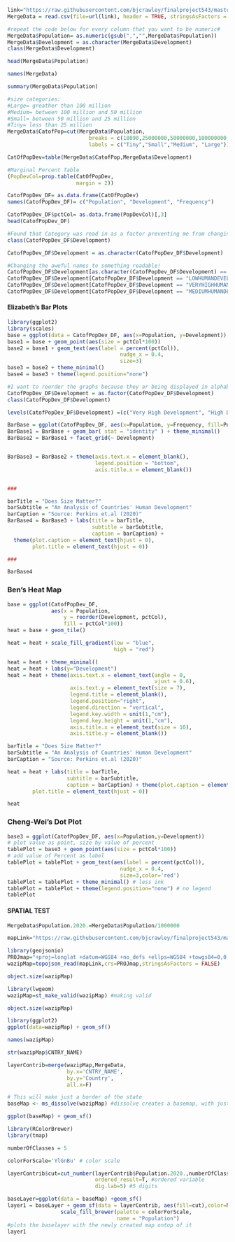 ```r
link="https://raw.githubusercontent.com/bjcrawley/finalproject543/master/543%20Data%20-%20Final%20Data.csv"
MergeData = read.csv(file=url(link), header = TRUE, stringsAsFactors = FALSE)

#repeat the code below for every column that you want to be numeric#
MergeData$Population= as.numeric(gsub(",","",MergeData$Population))
MergeData$Development = as.character(MergeData$Development)
class(MergeData$Development)
```

```r
head(MergeData$Population)
```

```r
names(MergeData)
```

```r
summary(MergeData$Population)
```

```r
#size categories:
#Large= greather than 100 million
#Medium= between 100 million and 50 million
#Small= between 50 million and 25 million
#Tiny= less than 25 million
MergeData$CatofPop=cut(MergeData$Population,
                          breaks = c(18090,25000000,50000000,100000000,1439000000),
                          labels = c("Tiny","Small","Medium", "Large"))

CatOfPopDev=table(MergeData$CatofPop,MergeData$Development)

#Marginal Percent Table
(PopDevCol=prop.table(CatOfPopDev,
                      margin = 2))
```

```r
CatofPopDev_DF= as.data.frame(CatOfPopDev)
names(CatofPopDev_DF)= c("Population", "Development", "Frequency")

CatofPopDev_DF$pctCol= as.data.frame(PopDevCol)[,3]
head(CatofPopDev_DF)
```

```r
#Found that Category was read in as a factor preventing me from changing the variable names the code below changes the column into characters. 
class(CatofPopDev_DF$Development)
```

```r
CatofPopDev_DF$Development = as.character(CatofPopDev_DF$Development)

#Changing the aweful names to something readable!
CatofPopDev_DF$Development[as.character(CatofPopDev_DF$Development) == "HIGHHUMANDEVELOPMENT"] <- "High Development"
CatofPopDev_DF$Development[CatofPopDev_DF$Development == "LOWHUMANDEVELOPMENT"] <- "Low Development"
CatofPopDev_DF$Development[CatofPopDev_DF$Development == "VERYHIGHHUMANDEVELOPMENT"] <- "Very High Development"
CatofPopDev_DF$Development[CatofPopDev_DF$Development == "MEDIUMHUMANDEVELOPMENT"] <- "Medium Development"
```

#### Elizabeth's Bar Plots

```r
library(ggplot2)
library(scales)
base = ggplot(data = CatofPopDev_DF, aes(x=Population, y=Development))
base1 = base + geom_point(aes(size = pctCol*100))
base2 = base1 + geom_text(aes(label = percent(pctCol)),
                                    nudge_x = 0.4,
                                    size=3)
base3 = base2 + theme_minimal()
base4 = base3 + theme(legend.position="none")
```

```r
#I want to reorder the graphs because they ar being displayed in alphabetical order instead of something like Very High, High, Medium, Low. This means that I have to turn the Development column into a factor and designate the order with levels. 
CatofPopDev_DF$Development = as.factor(CatofPopDev_DF$Development)
class(CatofPopDev_DF$Development)
```

```r
levels(CatofPopDev_DF$Development) =(c("Very High Development", "High Development", "Medium Development", "Low Development"))
```

```r
BarBase = ggplot(CatofPopDev_DF, aes(x=Population, y=Frequency, fill=Population))
BarBase1 = BarBase + geom_bar( stat = "identity" ) + theme_minimal()
BarBase2 = BarBase1 + facet_grid(~ Development)


BarBase3 = BarBase2 + theme(axis.text.x = element_blank(),
                            legend.position = "bottom",
                            axis.title.x = element_blank())


###

barTitle = "Does Size Matter?"
barSubtitle = "An Analysis of Countries' Human Development"
barCaption = "Source: Perkins et.al (2020)"
BarBase4 = BarBase3 + labs(title = barTitle, 
                           subtitle = barSubtitle,
                           caption = barCaption) +
  theme(plot.caption = element_text(hjust = 0), 
        plot.title = element_text(hjust = 0))

###

BarBase4
```

### Ben's Heat Map ###

```r
base = ggplot(CatofPopDev_DF,
              aes(x = Population,
                  y = reorder(Development, pctCol),
                  fill = pctCol*100))
heat = base + geom_tile()

heat = heat + scale_fill_gradient(low = "blue",
                                  high = "red")

heat = heat + theme_minimal()
heat = heat + labs(y="Development")
heat = heat + theme(axis.text.x = element_text(angle = 0,
                                               vjust = 0.6),
                    axis.text.y = element_text(size = 7),
                    legend.title = element_blank(),
                    legend.position="right",
                    legend.direction = "vertical",
                    legend.key.width = unit(1,"cm"),
                    legend.key.height = unit(1,"cm"),
                    axis.title.x = element_text(size = 10),
                    axis.title.y = element_blank())

barTitle = "Does Size Matter?"
barSubtitle = "An Analysis of Countries' Human Development"
barCaption = "Source: Perkins et.al (2020)"

heat = heat + labs(title = barTitle,
                   subtitle = barSubtitle,
                   caption = barCaption) + theme(plot.caption = element_text(hjust = 0), 
        plot.title = element_text(hjust = 0))

heat
```



### Cheng-Wei's Dot Plot ###

```r
base3 = ggplot(CatofPopDev_DF, aes(x=Population,y=Development))
# plot value as point, size by value of percent
tablePlot = base3 + geom_point(aes(size = pctCol*100)) 
# add value of Percent as label
tablePlot = tablePlot + geom_text(aes(label = percent(pctCol)),
                                    nudge_x = 0.4,
                                    size=3,color='red')
tablePlot = tablePlot + theme_minimal() # less ink
tablePlot = tablePlot + theme(legend.position="none") # no legend
tablePlot

```


#### SPATIAL TEST ####


```r
MergeData$Population.2020.=MergeData$Population/1000000
```


```r
mapLink="https://raw.githubusercontent.com/bjcrawley/finalproject543/master/Countries_WGS84.json"
```

```r
library(geojsonio)
PROJmap="+proj=longlat +datum=WGS84 +no_defs +ellps=WGS84 +towgs84=0,0,0"
wazipMap=topojson_read(mapLink,crs=PROJmap,stringsAsFactors = FALSE)
```

```r
object.size(wazipMap)
```

```r
library(lwgeom)
wazipMap=st_make_valid(wazipMap) #making valid
```

```r
object.size(wazipMap)
```

```r
library(ggplot2)
ggplot(data=wazipMap) + geom_sf()
```

```r
names(wazipMap)
```

```r
str(wazipMap$CNTRY_NAME)
```

```r
layerContrib=merge(wazipMap,MergeData, 
                   by.x='CNTRY_NAME', 
                   by.y='Country',
                   all.x=F)
```

```r
# This will make just a border of the state
baseMap <- ms_dissolve(wazipMap) #dissolve creates a basemap, with just the border 
```

```r
ggplot(baseMap) + geom_sf()
```

```r
library(RColorBrewer)
library(tmap)
```

```r
numberOfClasses = 5

colorForScale='YlGnBu' # color scale

```

```r
layerContrib$cut=cut_number(layerContrib$Population.2020.,numberOfClasses,
                            ordered_result=T, #ordered variable
                            dig.lab=5) #5 digits
```




```r
baseLayer=ggplot(data = baseMap) +geom_sf() 
layer1 = baseLayer + geom_sf(data = layerContrib, aes(fill=cut),color=NA,show.legend = T) +
                 scale_fill_brewer(palette = colorForScale,
                                   name = "Population")
#plots the baselayer with the newly created map ontop of it
layer1    
```






















